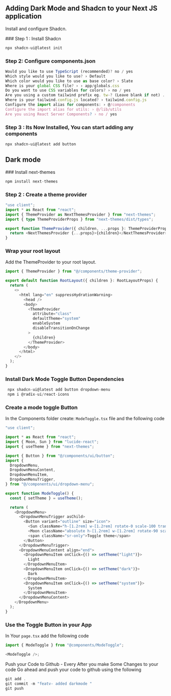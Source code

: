 
## Adding Dark Mode and Shadcn to your Next JS application

Install and configure Shadcn.

<Steps>
### Step 1 : Install Shadcn
 
```js filename=">_ Terminal" copy
npx shadcn-ui@latest init
````

### Step 2: Configure components.json

```js filename=">_ Terminal" lineNumbers copy
Would you like to use TypeScript (recommended)? no / yes
Which style would you like to use? › Default
Which color would you like to use as base color? › Slate
Where is your global CSS file? › › app/globals.css
Do you want to use CSS variables for colors? › no / yes
Are you using a custom tailwind prefix eg. tw-? (Leave blank if not) ...
Where is your tailwind.config.js located? › tailwind.config.js
Configure the import alias for components: › @/components
Configure the import alias for utils: › @/lib/utils
Are you using React Server Components? › no / yes

```

### Step 3 : Its Now Installed, You can start adding any components

```
npx shadcn-ui@latest add button
```

</Steps>

## Dark mode

<Steps>
  ### Install next-themes
  
  ```ts copy
  npm install next-themes
  ````
  ### Step 2 : Create a theme provider

```ts filename="components/theme-provider.tsx" copy
"use client";
import * as React from "react";
import { ThemeProvider as NextThemesProvider } from "next-themes";
import { type ThemeProviderProps } from "next-themes/dist/types";

export function ThemeProvider({ children, ...props }: ThemeProviderProps) {
  return <NextThemesProvider {...props}>{children}</NextThemesProvider>;
}
```

### Wrap your root layout

Add the ThemeProvider to your root layout.

```ts copy
import { ThemeProvider } from "@/components/theme-provider";

export default function RootLayout({ children }: RootLayoutProps) {
  return (
    <>
      <html lang="en" suppressHydrationWarning>
        <head />
        <body>
          <ThemeProvider
            attribute="class"
            defaultTheme="system"
            enableSystem
            disableTransitionOnChange
          >
            {children}
          </ThemeProvider>
        </body>
      </html>
    </>
  );
}
```

### Install Dark Mode Toggle Button Dependencies

```ts copy
 npx shadcn-ui@latest add button dropdown-menu
 npm i @radix-ui/react-icons

```

### Create a mode toggle Button

In the Components folder create: `ModeToggle.tsx` file and the following code

```ts copy
"use client";

import * as React from "react";
import { Moon, Sun } from "lucide-react";
import { useTheme } from "next-themes";

import { Button } from "@/components/ui/button";
import {
  DropdownMenu,
  DropdownMenuContent,
  DropdownMenuItem,
  DropdownMenuTrigger,
} from "@/components/ui/dropdown-menu";

export function ModeToggle() {
  const { setTheme } = useTheme();

  return (
    <DropdownMenu>
      <DropdownMenuTrigger asChild>
        <Button variant="outline" size="icon">
          <Sun className="h-[1.2rem] w-[1.2rem] rotate-0 scale-100 transition-all dark:-rotate-90 dark:scale-0" />
          <Moon className="absolute h-[1.2rem] w-[1.2rem] rotate-90 scale-0 transition-all dark:rotate-0 dark:scale-100" />
          <span className="sr-only">Toggle theme</span>
        </Button>
      </DropdownMenuTrigger>
      <DropdownMenuContent align="end">
        <DropdownMenuItem onClick={() => setTheme("light")}>
          Light
        </DropdownMenuItem>
        <DropdownMenuItem onClick={() => setTheme("dark")}>
          Dark
        </DropdownMenuItem>
        <DropdownMenuItem onClick={() => setTheme("system")}>
          System
        </DropdownMenuItem>
      </DropdownMenuContent>
    </DropdownMenu>
  );
}
```

### Use the Toggle Button in your App

In Your `page.tsx` add the following code

```ts copy
import { ModeToggle } from "@components/ModeToggle";

<ModeToggle />;
```

</Steps>

 
<Callout type="info" emoji="ℹ️">
  Push your Code to Github
</Callout>
 - Every After you make Some Changes to your code Go ahead and push your code to github using the following

```ts filename=">_ Terminal"
git add .
git commit -m "featv- added darkmode "
git push
```
